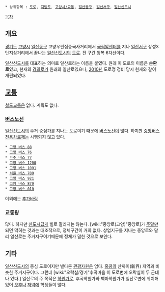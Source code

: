  * 상위항목 : [[도로]], [[지방도]], [[고양시/교통]], [[일산동구]], [[일산서구]], [[일산신도시]]

{{{+1 一山路 / Ilsan-ro }}}

[[목차]]
== 개요 ==
[[경기도]] [[고양시]] [[일산동구]] 고양우편집중국사거리에서 [[국립암센터]]를 지나 [[일산서구]] 장성3단지삼거리에서 끝나는 [[일산신도시]]의 [[도로]]. 전 구간 왕복 6차선이다. 

[[일산신도시]]를 대표하는 의미로 일산로라는 이름을 붙였다. 원래 이 도로의 이름은 '''순환로'''였고, 현재의 [[경의로]]가 원래의 일산로였으나, [[2010년]] 도로명 정비 당시 현재와 같이 개편되었다.
== [[교통]] ==
[[철도]]교통은 없다. 계획도 없다.

=== [[버스]]노선 ===
[[일산신도시]]의 주거 중심가를 지나는 도로이기 때문에 [[버스]]노선이 많다. 하지만 [[중앙버스전용차로]]제는 시행되지 않고 있다. 

 * [[고양 버스 88]]
 * [[고양 버스 76]]
 * [[파주 버스 77]]
 * [[고양 버스 1200]] 
 * [[고양 버스 1001]] 
 * [[서울 버스 700]]
 * [[고양 버스 921]]
 * [[고양 버스 870]]
 * [[고양 버스 010]]
이외에는 [[추가바람]]

=== 교통량 ===
많다. 하지만 [[신도시]]답게 별로 밀리지는 않는다. [wiki:"중앙로(고양)"중앙로]가 [[주말]]만 되면 막히는 것과는 대조적으로, 정체구간이 거의 없다. 상업지구를 지나는 중앙로와 달리 일산로는 주거지구이기때문에 정체가 덜한 것으로 보인다.

== 기타 ==
[[일산신도시]]의 중심 도로이지만 별다른 [[관광]]자원은 없다. [[홍콩]]의 산까이(新界) 지역과 비슷한 주거지구이다. 그런데 [wiki:"오락실/경기"후곡마을 이 도로변에 오락실이 두 군데나 있다.] 일산로의 주 목적은 [[학원]]가로, 후곡학원가와 백마학원가가 일산로변에 위치해 있어 [[오후]]나 [[저녁]]에 학생들이 많다. 
